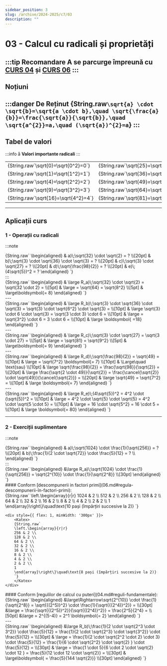 ```yaml
---
sidebar_position: 3
slug: /archive/2024-2025/c7/03
description: ""
---
```



# 03 - Calcul cu radicali și proprietăți

:::tip Recomandare
**A se parcurge împreunǎ cu [CURS 04](04.md) și [CURS 06](06.md)**
:::
---
## Noțiuni
:::danger De Reținut
<Katex>
{String.raw`
\sqrt{a} \cdot \sqrt{b}=\sqrt{a \cdot b},\quad \sqrt{\frac{a}{b}}=\frac{\sqrt{a}}{\sqrt{b}},\quad \sqrt{a^{2}}=a,\quad (\sqrt{a})^{2}=a
`}
</Katex>
:::
---
## Tabel de valori
:::info å
**Valori importante radicali**
:::
<div style={{ display: 'flex', gap: '2rem', flexWrap: 'wrap' }}>
  <div style={{ flex: 1, minWidth: '300px' }}>
    <table style={{ width: '100%', tableLayout: 'fixed', borderCollapse: 'collapse' }}>
      <tbody>
        <tr><td><Katex>{String.raw`\sqrt{0}=\sqrt{0^2}=0`}</Katex></td><td><Katex>{String.raw`\sqrt{25}=\sqrt{5^2}=5`}</Katex></td><td><Katex>{String.raw`\sqrt{100}=\sqrt{10^2}=10`}</Katex></td></tr>
        <tr><td><Katex>{String.raw`\sqrt{1}=\sqrt{1^2}=1`}</Katex></td><td><Katex>{String.raw`\sqrt{36}=\sqrt{6^2}=6`}</Katex></td><td><Katex>{String.raw`\sqrt{121}=\sqrt{11^2}=11`}</Katex></td></tr>
        <tr><td><Katex>{String.raw`\sqrt{4}=\sqrt{2^2}=2`}</Katex></td><td><Katex>{String.raw`\sqrt{49}=\sqrt{7^2}=7`}</Katex></td><td><Katex>{String.raw`\sqrt{144}=\sqrt{12^2}=12`}</Katex></td></tr>
        <tr><td><Katex>{String.raw`\sqrt{9}=\sqrt{3^2}=3`}</Katex></td><td><Katex>{String.raw`\sqrt{64}=\sqrt{8^2}=8`}</Katex></td><td><Katex>{String.raw`\sqrt{169}=\sqrt{13^2}=13`}</Katex></td></tr>
        <tr><td><Katex>{String.raw`\sqrt{16}=\sqrt{4^2}=4`}</Katex></td><td><Katex>{String.raw`\sqrt{81}=\sqrt{9^2}=9`}</Katex></td><td><Katex>{String.raw`\sqrt{196}=\sqrt{14^2}=14`}</Katex></td></tr>
      </tbody>
    </table>
  </div>
</div>

---

## Aplicații curs

### 1 - Operații cu radicali
:::note
<div style={{ display: 'flex', gap: '2rem', flexWrap: 'wrap' }}>
<Katex>
{String.raw`
\begin{aligned}
& a)\;\sqrt{32} \cdot \sqrt{2} = ? \\[20pt]
& b)\;\sqrt{3} \cdot \sqrt{36} \cdot \sqrt{3} = ? \\[20pt]
& c)\;\sqrt{3} \cdot \sqrt{27} = ? \\[20pt]
& d)\;\sqrt{\frac{98}{2}} = ? \\[20pt]
& e)\;(4\sqrt{5})^2 = ?
\end{aligned}
`}
</Katex>
</div>
:::
<div style={{ display: 'flex', gap: '2rem', flexWrap: 'wrap' }}>
<Katex>
{String.raw`
\begin{aligned}
& \large R_a)\;\sqrt{32} \cdot \sqrt{2} = \sqrt{32 \cdot 2} = \\[5pt]
& \large = \sqrt{64} = \sqrt{8^2} \\[5pt]
& \large\boldsymbol{= 8}
\end{aligned}
`}
</Katex>
</div>
---
<div style={{ display: 'flex', gap: '2rem', flexWrap: 'wrap' }}>
<Katex>
{String.raw`
\begin{aligned}
& \large R_b)\;\sqrt{3} \cdot \sqrt{36} \cdot \sqrt{3} = \sqrt{3} \cdot \sqrt{6^2} \cdot \sqrt{3} = \\[10pt]
& \large \sqrt{3} \cdot 6 \cdot \sqrt{3} = \sqrt{3 \cdot 3} \cdot 6 = \\[10pt]
& \large = \sqrt{3^2} \cdot 6 = 3 \cdot 6 = \\[10pt]
& \large \boldsymbol{ =18}
\end{aligned}
`}
</Katex>
</div>
---
<div style={{ display: 'flex', gap: '2rem', flexWrap: 'wrap' }}>
<Katex>
{String.raw`
\begin{aligned}
& \large R_c)\;\sqrt{3} \cdot \sqrt{27} = \sqrt{3 \cdot 27} = \\[5pt]
& \large = \sqrt{81} = \sqrt{9^2} \\[5pt]
& \large\boldsymbol{= 9}
\end{aligned}
`}
</Katex>
</div>
---
<div style={{ display: 'flex', gap: '2rem', flexWrap: 'wrap' }}>
<Katex>
{String.raw`
\begin{aligned}
& \large R_d)\;\sqrt{\frac{98}{2}} = \sqrt{49} = \\[10pt]
& \large = \sqrt{7^2} \boldsymbol{= 7} \\[10pt]
& \Large\quad \text{sau} \\[10pt] 
& \large \sqrt{\frac{98}{2}} = \frac{\sqrt{98}}{\sqrt{2}} = \\[20pt]
& \large \frac{\sqrt{2 \cdot 49}}{\sqrt{2}} = \frac{\cancel{\sqrt{2}} \cdot \sqrt{49}}{\cancel{\sqrt{2}}} = \\[20pt]
& \large \sqrt{49} = \sqrt{7^2} = \\[10pt]
& \large \boldsymbol{= 7}
\end{aligned}
`}
</Katex>
</div>
---
<div style={{ display: 'flex', gap: '2rem', flexWrap: 'wrap' }}>
<Katex>
{String.raw`
\begin{aligned}
& \large R_e)\;(4\sqrt{5})^2 = 4^2 \cdot (\sqrt{5})^2 = \\[10pt]
& \large = 4^2 \cdot \sqrt{5} \cdot \sqrt{5} = 4^2 \cdot \sqrt{5 \cdot 5} = \\[10pt]
& \large = 16 \cdot \sqrt{5^2} = 16 \cdot 5 = \\[10pt]
& \large \boldsymbol{= 80}
\end{aligned}
`}
</Katex>
</div>


---

### 2 - Exerciții suplimentare
:::note
<div style={{ display: 'flex', gap: '2rem', flexWrap: 'wrap' }}>
<Katex>
{String.raw`
\begin{aligned}
& a)\;\sqrt{1024} \cdot \frac{1}{\sqrt{256}} = ? \\[20pt]
& b)\;\frac{1}{2 \cdot \sqrt{72}} \cdot \frac{5}{12} = ? \\
\end{aligned}
`}
</Katex>
</div>
:::
<div style={{ display: 'flex', gap: '2rem', flexWrap: 'wrap' }}>
    <Katex>
    {String.raw`
    \begin{aligned}
    &\large R_a)\;\sqrt{1024} \cdot \frac{1}{\sqrt{256}} = \sqrt{2^{10}} \cdot \frac{1}{\sqrt{2^8}} 
    \\[30pt]
    \end{aligned}
    `}
    </Katex>
</div>
#### Conform [descompunerii in factori primi](06.md#regula-descompunerii-în-factori-primi):
<div style={{ display: 'flex', gap: '2rem', flexWrap: 'wrap' }}>
    <div style={{ flex: 1, minWidth: '300px' }}>
        <Katex>
        {String.raw`
        \left.\begin{array}{r|r}
        1024 & 2 \\
        512 & 2 \\
        256 & 2 \\
        128 & 2 \\
        64 & 2 \\
        32 & 2 \\
        16 & 2 \\
        8 & 2 \\
        4 & 2 \\
        2 & 2 \\
        1
        \end{array}\right\}\quad\text{10 pași (împărțiri succesive la 2)}
        `}
        </Katex>
    </div>

    <div style={{ flex: 1, minWidth: '300px' }}>
        <Katex>
        {String.raw`
        \left.\begin{array}{r|r}
        256 & 2 \\
        128 & 2 \\
        64 & 2 \\
        32 & 2 \\
        16 & 2 \\
        8 & 2 \\
        4 & 2 \\
        2 & 2 \\
        1
        \end{array}\right\}\quad\text{8 pași (împărțiri succesive la 2)}
        `}
        </Katex>
    </div>
</div>
#### Conform [regulilor de calcul cu puteri](04.md#reguli-fundamentale):
<div style={{ display: 'flex', gap: '2rem', flexWrap: 'wrap' }}>
    <Katex>
    {String.raw`
    \begin{aligned}
    &\large\Rightarrow\sqrt{2^{10}} \cdot \frac{1}{\sqrt{2^8}} = \sqrt{{(2^5)}^2} \cdot \frac{1}{\sqrt{{(2^4)}^2}} = \\[30pt]
    &\large = \frac{\sqrt{{(2^5)}^2}}{\sqrt{{(2^4)}^2}} = \frac{2^5}{2^4} = \\[50pt]
    &\large = 2^{(5-4)} = 2^1 \boldsymbol{= 2}
    \end{aligned}
    `}
    </Katex>
</div>
---
<div style={{ display: 'flex', gap: '2rem', flexWrap: 'wrap' }}>
    <Katex>
    {String.raw`
    \begin{aligned}
    &\large R_b)\;\frac{1}{2 \cdot \sqrt{2^3 \cdot 3^2}} \cdot \frac{5}{12} = \frac{1}{2 \cdot \sqrt{2^3} \cdot \sqrt{3^2}} \cdot \frac{5}{12} = \\[30pt]
    & \large = \frac{1}{2 \cdot \sqrt{2^2 \cdot 2} \cdot 3} \cdot \frac{5}{12} = \frac{1}{6 \cdot \sqrt{2^2} \cdot \sqrt{2} } \cdot \frac{5}{12} = \\[30pt]
    & \large = \frac{1 \cdot 5}{6 \cdot 2 \cdot \sqrt{2} \cdot 12 } = \frac{5}{12 \cdot 12 \cdot \sqrt{2}} = \\[30pt]
    & \large\boldsymbol{ = \frac{5}{144 \sqrt{2}}}
    \\[30pt]
    \end{aligned}
    `}
    </Katex>
</div>


